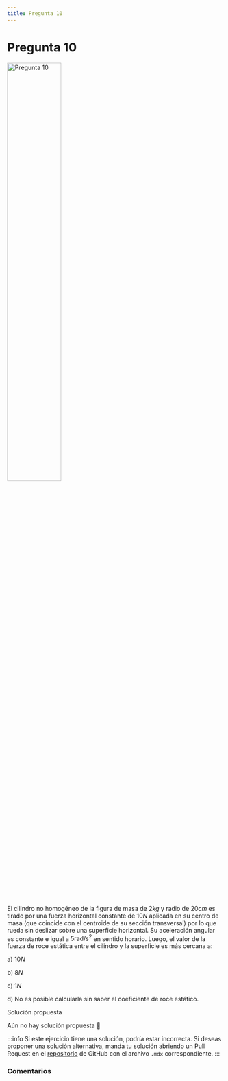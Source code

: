 ```yaml
---
title: Pregunta 10
---
```



# Pregunta 10

<Image
  src="science/dynamics/exercises/2019-2/p10/image.png"
  alt="Pregunta 10"
  width="50%"
/>

El cilindro no homogéneo de la figura de masa de $2 kg$ y radio de $20 cm$ es tirado por una fuerza horizontal constante de $10 N$ aplicada en su centro de masa (que coincide con el centroide de su sección transversal) por lo que rueda sin deslizar sobre una superficie horizontal. Su aceleración angular es constante e igual a $5 \mathrm{rad} / \mathrm{s}^2$ en sentido horario. Luego, el valor de la fuerza de roce estática entre el cilindro y la superficie es más cercana a:

a) $10 N$

b) $8 N$

c) $1 N$

d) No es posible calcularla sin saber el coeficiente de roce estático.

<MDXDetails>
<summary>Solución propuesta</summary>

Aún no hay solución propuesta 🥲

:::info
Si este ejercicio tiene una solución, podría estar incorrecta. Si deseas proponer una solución alternativa, manda tu solución abriendo
un Pull Request en el [repositorio](https://github.com/crow-rojas/apuntes-fundamentals/pulls) de GitHub con el archivo
`.mdx` correspondiente.
:::

</MDXDetails>

### Comentarios

<Disqus
  url="https://crow-rojas.github.io/apuntes-fundamentals/docs/science/dynamics/exercises/2019-2/p10"
  identifier="docs/science/dynamics/exercises/2019-2/p10"
  title="2019-2 Dinámica - Pregunta 10"
/>
